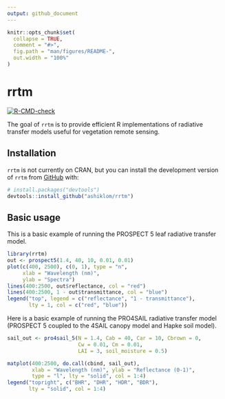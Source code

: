 ```yaml
---
output: github_document
---
```


<!-- README.md is generated from README.Rmd. Please edit that file -->

```r
knitr::opts_chunk$set(
  collapse = TRUE,
  comment = "#>",
  fig.path = "man/figures/README-",
  out.width = "100%"
)
```
# rrtm

<!-- badges: start -->
[![R-CMD-check](https://github.com/ashiklom/rrtm/workflows/R-CMD-check/badge.svg)](https://github.com/ashiklom/rrtm/actions)
<!-- badges: end -->

The goal of `rrtm` is to provide efficient R implementations of radiative transfer models useful for vegetation remote sensing.

## Installation

`rrtm` is not currently on CRAN, but
you can install the development version of `rrtm` from [GitHub](https://github.com/) with:

``` r
# install.packages("devtools")
devtools::install_github("ashiklom/rrtm")
```

## Basic usage

This is a basic example of running the PROSPECT 5 leaf radiative transfer model.

```r
library(rrtm)
out <- prospect5(1.4, 40, 10, 0.01, 0.01)
plot(c(400, 2500), c(0, 1), type = "n",
     xlab = "Wavelength (nm)",
     ylab = "Spectra")
lines(400:2500, out$reflectance, col = "red")
lines(400:2500, 1 - out$transmittance, col = "blue")
legend("top", legend = c("reflectance", "1 - transmittance"),
       lty = 1, col = c("red", "blue"))
```

Here is a basic example of running the PRO4SAIL radiative transfer model (PROSPECT 5 coupled to the 4SAIL canopy model and Hapke soil model).

```r
sail_out <- pro4sail_5(N = 1.4, Cab = 40, Car = 10, Cbrown = 0,
                       Cw = 0.01, Cm = 0.01,
                       LAI = 3, soil_moisture = 0.5)

matplot(400:2500, do.call(cbind, sail_out),
        xlab = "Wavelength (nm)", ylab = "Reflectance (0-1)",
        type = "l", lty = "solid", col = 1:4)
legend("topright", c("BHR", "DHR", "HDR", "BDR"),
       lty = "solid", col = 1:4)
```

